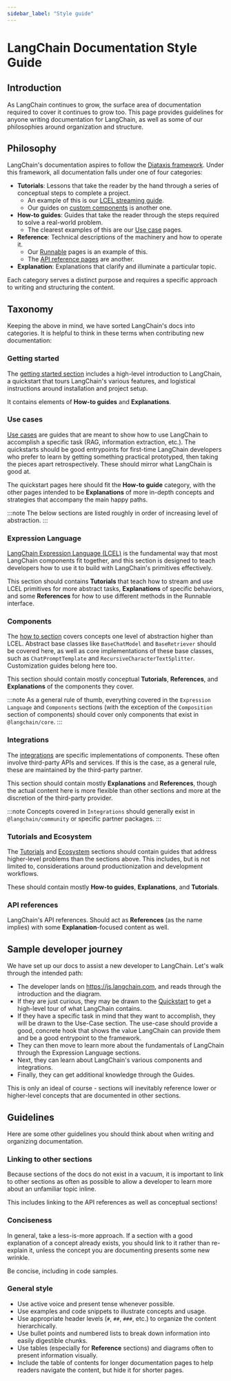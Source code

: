 ```yaml
---
sidebar_label: "Style guide"
---
```


# LangChain Documentation Style Guide

## Introduction

As LangChain continues to grow, the surface area of documentation required to cover it continues to grow too.
This page provides guidelines for anyone writing documentation for LangChain, as well as some of our philosophies around
organization and structure.

## Philosophy

LangChain's documentation aspires to follow the [Diataxis framework](https://diataxis.fr).
Under this framework, all documentation falls under one of four categories:

- **Tutorials**: Lessons that take the reader by the hand through a series of conceptual steps to complete a project.
  - An example of this is our [LCEL streaming guide](/docs/how_to/streaming).
  - Our guides on [custom components](/docs/how_to/custom_chat) is another one.
- **How-to guides**: Guides that take the reader through the steps required to solve a real-world problem.
  - The clearest examples of this are our [Use case](/docs/how_to/#use-cases) pages.
- **Reference**: Technical descriptions of the machinery and how to operate it.
  - Our [Runnable](/docs/how_to/#langchain-expression-language-lcel) pages is an example of this.
  - The [API reference pages](https://v02.api.js.langchain.com/) are another.
- **Explanation**: Explanations that clarify and illuminate a particular topic.

Each category serves a distinct purpose and requires a specific approach to writing and structuring the content.

## Taxonomy

Keeping the above in mind, we have sorted LangChain's docs into categories. It is helpful to think in these terms
when contributing new documentation:

### Getting started

The [getting started section](/docs/introduction) includes a high-level introduction to LangChain, a quickstart that
tours LangChain's various features, and logistical instructions around installation and project setup.

It contains elements of **How-to guides** and **Explanations**.

### Use cases

[Use cases](/docs/how_to/#use-cases) are guides that are meant to show how to use LangChain to accomplish a specific task (RAG, information extraction, etc.).
The quickstarts should be good entrypoints for first-time LangChain developers who prefer to learn by getting something practical prototyped,
then taking the pieces apart retrospectively. These should mirror what LangChain is good at.

The quickstart pages here should fit the **How-to guide** category, with the other pages intended to be **Explanations** of more
in-depth concepts and strategies that accompany the main happy paths.

:::note
The below sections are listed roughly in order of increasing level of abstraction.
:::

### Expression Language

[LangChain Expression Language (LCEL)](/docs/how_to/#langchain-expression-language-lcel) is the fundamental way that most LangChain components fit together, and this section is designed to teach
developers how to use it to build with LangChain's primitives effectively.

This section should contains **Tutorials** that teach how to stream and use LCEL primitives for more abstract tasks, **Explanations** of specific behaviors,
and some **References** for how to use different methods in the Runnable interface.

### Components

The [how to section](/docs/how_to) covers concepts one level of abstraction higher than LCEL.
Abstract base classes like `BaseChatModel` and `BaseRetriever` should be covered here, as well as core implementations of these base classes,
such as `ChatPromptTemplate` and `RecursiveCharacterTextSplitter`. Customization guides belong here too.

This section should contain mostly conceptual **Tutorials**, **References**, and **Explanations** of the components they cover.

:::note
As a general rule of thumb, everything covered in the `Expression Language` and `Components` sections (with the exception of the `Composition` section of components) should
cover only components that exist in `@langchain/core`.
:::

### Integrations

The [integrations](/docs/integrations/platforms/) are specific implementations of components. These often involve third-party APIs and services.
If this is the case, as a general rule, these are maintained by the third-party partner.

This section should contain mostly **Explanations** and **References**, though the actual content here is more flexible than other sections and more at the
discretion of the third-party provider.

:::note
Concepts covered in `Integrations` should generally exist in `@langchain/community` or specific partner packages.
:::

### Tutorials and Ecosystem

The [Tutorials](/docs/tutorials) and [Ecosystem](/docs/langsmith/) sections should contain guides that address higher-level problems than the sections above.
This includes, but is not limited to, considerations around productionization and development workflows.

These should contain mostly **How-to guides**, **Explanations**, and **Tutorials**.

### API references

LangChain's API references. Should act as **References** (as the name implies) with some **Explanation**-focused content as well.

## Sample developer journey

We have set up our docs to assist a new developer to LangChain. Let's walk through the intended path:

- The developer lands on https://js.langchain.com, and reads through the introduction and the diagram.
- If they are just curious, they may be drawn to the [Quickstart](/docs/tutorials/llm_chain) to get a high-level tour of what LangChain contains.
- If they have a specific task in mind that they want to accomplish, they will be drawn to the Use-Case section. The use-case should provide a good, concrete hook that shows the value LangChain can provide them and be a good entrypoint to the framework.
- They can then move to learn more about the fundamentals of LangChain through the Expression Language sections.
- Next, they can learn about LangChain's various components and integrations.
- Finally, they can get additional knowledge through the Guides.

This is only an ideal of course - sections will inevitably reference lower or higher-level concepts that are documented in other sections.

## Guidelines

Here are some other guidelines you should think about when writing and organizing documentation.

### Linking to other sections

Because sections of the docs do not exist in a vacuum, it is important to link to other sections as often as possible
to allow a developer to learn more about an unfamiliar topic inline.

This includes linking to the API references as well as conceptual sections!

### Conciseness

In general, take a less-is-more approach. If a section with a good explanation of a concept already exists, you should link to it rather than
re-explain it, unless the concept you are documenting presents some new wrinkle.

Be concise, including in code samples.

### General style

- Use active voice and present tense whenever possible.
- Use examples and code snippets to illustrate concepts and usage.
- Use appropriate header levels (`#`, `##`, `###`, etc.) to organize the content hierarchically.
- Use bullet points and numbered lists to break down information into easily digestible chunks.
- Use tables (especially for **Reference** sections) and diagrams often to present information visually.
- Include the table of contents for longer documentation pages to help readers navigate the content, but hide it for shorter pages.
